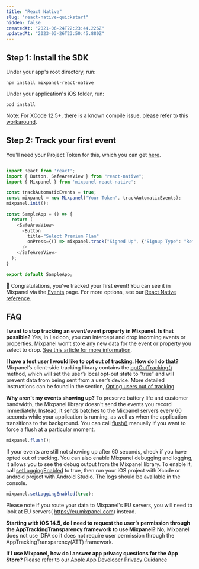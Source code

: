 ```yaml
---
title: "React Native"
slug: "react-native-quickstart"
hidden: false
createdAt: "2021-06-24T22:23:44.226Z"
updatedAt: "2023-03-26T23:50:45.880Z"
---
```

## Step 1: Install the SDK
Under your app's root directory, run:

```
npm install mixpanel-react-native
```

Under your application's iOS folder, run:

```
pod install
```

Note: For XCode 12.5+, there is a known compile issue, please refer to this [workaround](https://github.com/mixpanel/mixpanel-react-native/issues/43#issuecomment-829599732).

## Step 2: Track your first event

You'll need your Project Token for this, which you can get [here](https://mixpanel.com/settings/project). 

```javascript

import React from 'react';
import { Button, SafeAreaView } from "react-native";
import { Mixpanel } from 'mixpanel-react-native';

const trackAutomaticEvents = true;
const mixpanel = new Mixpanel("Your Token", trackAutomaticEvents);
mixpanel.init();

const SampleApp = () => {
  return (
    <SafeAreaView>
      <Button
        title="Select Premium Plan"
        onPress={() => mixpanel.track("Signed Up", {"Signup Type": "Referral"})}
      />
    </SafeAreaView>
  );
}

export default SampleApp;
```

🎉 Congratulations, you've tracked your first event! You can see it in Mixpanel via the [Events](https://mixpanel.com/report/events) page. For more options, see our [React Native reference](doc:react-native).


## FAQ

**I want to stop tracking an event/event property in Mixpanel. Is that possible?**
Yes, in Lexicon, you can intercept and drop incoming events or properties. Mixpanel won’t store any new data for the event or property you select to drop.  [See this article for more information](https://help.mixpanel.com/hc/en-us/articles/360001307806#dropping-events-and-properties).

**I have a test user I would like to opt out of tracking. How do I do that?**
Mixpanel’s client-side tracking library contains the  [optOutTracking()](https://mixpanel.github.io/mixpanel-react-native/Mixpanel.html#optOutTracking)  method, which will set the user’s local opt-out state to “true” and will prevent data from being sent from a user’s device. More detailed instructions can be found in the section,  [Opting users out of tracking](https://developer.mixpanel.com/docs/react-native#opting-users-out-of-tracking).

**Why aren't my events showing up?**
To preserve battery life and customer bandwidth, the Mixpanel library doesn't send the events you record immediately. Instead, it sends batches to the Mixpanel servers every 60 seconds while your application is running, as well as when the application transitions to the background. You can call  [flush()](https://mixpanel.github.io/mixpanel-react-native/Mixpanel.html#flush)  manually if you want to force a flush at a particular moment.

```javascript
mixpanel.flush();
```

If your events are still not showing up after 60 seconds, check if you have opted out of tracking. You can also enable Mixpanel debugging and logging, it allows you to see the debug output from the Mixpanel library. To enable it, call  [setLoggingEnabled](https://mixpanel.github.io/mixpanel-react-native/Mixpanel.html#setLoggingEnabled)  to true, then run your iOS project with Xcode or android project with Android Studio. The logs should be available in the console.

```javascript
mixpanel.setLoggingEnabled(true);
```
Please note if you route your data to Mixpanel's EU servers, you will need to look at EU servers( https://eu.mixpanel.com) instead.

**Starting with iOS 14.5, do I need to request the user’s permission through the AppTrackingTransparency framework to use Mixpanel?**
No, Mixpanel does not use IDFA so it does not require user permission through the AppTrackingTransparency(ATT) framework.

**If I use Mixpanel, how do I answer app privacy questions for the App Store?**
Please refer to our  [Apple App Developer Privacy Guidance](https://mixpanel.com/legal/app-store-privacy-details/)
